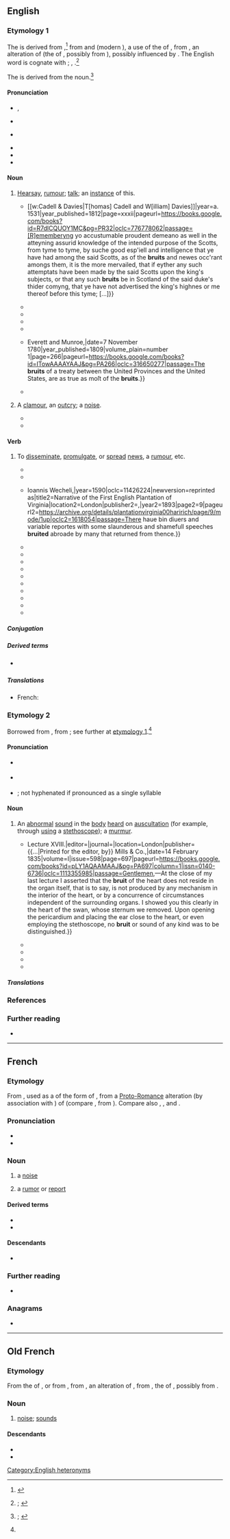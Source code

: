 {{also|brúit}}
==English==
{{was wotd|2020|August|10}}

===Etymology 1===
{{PIE root|en|h₁rewg}}
The {{glossary|noun}} is derived from {{inh|en|enm|bruit|t=commotion, tumult; fame, renown; collective noun for a group of barons}}{{nb...|brewt, brewte, brut, brute, bruyt, bruyte|otherforms=1}},<ref>{{R:MED Online|pos=n|id=MED6204}}</ref> from {{der|en|xno|brut|t=commotion, tumult; noise, sounds; fame, renown; hearsay, rumour; collective noun for a group of barons}} and {{der|en|fro|bruit|t=commotion, tumult; noise, sounds; fame, renown; hearsay, rumour}} (modern {{cog|fr|bruit|t=noise; report, rumour}}), a {{glossary|noun}} use of the {{glossary|past}} {{glossary|participle}} of {{m|fro|bruire|t=to make a noise; to rattle; to roar; to rustle}}, from {{der|en|LL.|brugere}}, an alteration of {{der|en|la|rugīre|t=to roar}} (the {{glossary|present}} {{glossary|active}} {{glossary|infinitive}} of {{m|la|rugiō|t=to bray; to bellow, roar; to rumble}}, possibly from {{der|en|ine-pro|*h₁rewg-|t=to belch; to roar}}), possibly influenced by {{der|en|LL.|bragere|t=to bray}}. The English word is cognate with {{cog|ca|brogir|t=to roar}}; {{cog|pro|bruir}}, {{m|pro|brugir|t=to roar}}.<ref name="OED">{{R:OED Online|pos=n|id=23915|date=December 2016|nodot=1}}; {{R:Lexico|pos=n}}</ref>

The {{glossary|verb}} is derived from the noun.<ref>{{R:OED Online|pos=v|id=23916|date=December 2016|nodot=1}}; {{R:Lexico|pos=v}}</ref>

====Pronunciation====
* {{a|RP}} {{enPR|bro͞ot}}, {{IPA|en|/bɹuːt/}}
* {{audio|en|LL-Q1860 (eng)-I learned some phrases-bruit.wav|Audio (RP)}}
* {{a|GA}} {{IPA|en|/bɹut/}}
* {{audio|en|En-us-brute.ogg|Audio (GA)}}
* {{rhymes|en|uːt}}
* {{homophones|en|brute}}

====Noun====
{{en-noun|~}}

# {{lb|en|uncountable|archaic}} [[hearsay|Hearsay]], [[rumour#Noun|rumour]]; [[talk#Noun|talk]]; {{lb|en|countable}} an [[instance#Noun|instance]] of this.
#* {{quote-book|en|author=John Galt|authorlink=John Galt (novelist)|quotee={{w|Thomas Wolsey}}|chapter=[Appendix. Book III.] No. V. The Copie of My Lord Cardinall’s L’res, Sent to the [[w:Baron Dacre|Lord Dacre of the Northe]].|title=The Life and Administration of Cardinal Wolsey|location=London|publisher={{...|Printed for}} [[w:Cadell & Davies|T[homas] Cadell and W[illiam] Davies]]|year=a. 1531|year_published=1812|page=xxxii|pageurl=https://books.google.com/books?id=R7dlCQUOY1MC&pg=PR32|oclc=776778062|passage=[R]ememberyng yo{{sup|r}} accustumable proudent demeano{{sup|r}} as well in the atteyning assurid knowledge of the intended purpose of the Scotts, from tyme to tyme, by suche good esp'iell and intelligence that ye have had among the said Scotts, as of the '''bruits''' and newes occ'rant amongs them, it is the more mervailed, that if eyther any such attemptats have been made by the said Scotts upon the king's subjects, or that any such '''bruits''' be in Scotland of the said duke's thider comyng, that ye have not advertised the king's highnes or me thereof before this tyme; [...]}}
#* {{RQ:Shakespeare Henry 6-3|act=IV|scene=vii|page=167|column=1|passage=Brother, we will proclaime you out of hand, / The '''bruit''' thereof will bring you many friends.}}
#* {{RQ:Shakespeare Timon|act=V|scene=i|page=97|column=1|passage=But yet I loue my Country, and am not / One that reioyces in the common [[wreck|wracke]], / As common '''bruite''' doth put it.}}
#* {{RQ:Bacon Essayes|chapter=Of Vaine-Glory. LIIII.|page=308|passage=Neither can they [vainglorious people] be ''Secret'', and therefore not Effectuall; but according to the ''French'' Prouerbe; ''Beaucoup de Bruit, peu de Fruit'': ''Much '''Bruit''', little Fruit''.}}
#* {{RQ:Richardson Clarissa|volume=III|chapter=Letter XVII. From Mr. Lovelace, in Continuation.|page=104|passage=Common '''bruit'''!—Is virtue to be eſtabliſhed by common '''bruit''' only?—Has her virtue ever been ''proved''?—Who has dared to try her virtue?}}
#* {{quote-book|en|author=John Adams|authorlink=John Adams|chapter=Letter XXXVI|title=Correspondence of the Late President Adams.{{nb...|Originally Published in the Boston Patriot. In a Series of Letters.}}|location=Boston, Mass.|publisher={{...|Printed by}} Everett and Munroe,{{nb...|No. 78, State Street.}}|date=7 November 1780|year_published=1809|volume_plain=number 1|page=266|pageurl=https://books.google.com/books?id=ITowAAAAYAAJ&pg=PA266|oclc=316650277|passage=The '''bruits''' of a treaty between the United Provinces and the United States, are as true as moſt of the '''bruits'''.}}
#* {{quote-book|en|author=Michael Arlen|authorlink=Michael Arlen|chapter=Ep./1/1|title=“Piracy”: A Romantic Chronicle of These Days|location=London|publisher=[[w:William Collins, Sons|W[illiam] Collins Sons & Co.]]|year=1922|oclc=607498|ol=1519647W|passage=And so it had always pleased M. Stutz to expect great things from the dark young man whom he had first seen in his early twenties ; and his expectations had waxed rather than waned on hearing the faint '''bruit''' of the love of Ivor and Virginia—for Virginia, M. Stutz thought, would bring fineness to a point in a man like Ivor Marlay, [...]}}
# {{lb|en|countable|obsolete}} A [[clamour#Noun|clamour]], an [[outcry]]; a [[noise#Noun|noise]].
#* {{RQ:King James Version|Nahum|3|19|url=https://archive.org/stream/Bible1611/Binder1#page/n986/mode/1up|column=2|passage=There is no healing of thy bruiſe: thy wound is grieuous: all that heare the '''bruit''' of thee, ſhall clap the hands ouer thee: for vpon whom hath not thy wickedneſſe paſſed continually?}}
#* {{quote-book|en|author=Thomas Hood|authorlink=Thomas Hood|chapter=The Plea of the Midsummer Fairies|title=The Plea of the Midsummer Fairies, Hero and Leander, Lycus the Centaur, and Other Poems|location=Philadelphia, Pa.|publisher=[[w:Eliakim Littell|E[liakim] Littell]],{{nb...|Chesnut Street}}, and J. Grigg,{{nb...|No. 9, North Fourth Street.}}|year=1827|section=stanza XVI|page=6|pageurl=https://books.google.com/books?id=5skjAAAAMAAJ&pg=PA6|oclc=5209941|passage=[S]ome fresh '''bruit''' / Startled me all aheap!—and soon I saw / The horridest shape that ever raised my awe,— [...]}}

====Verb====
{{en-verb}}

# {{lb|en|transitive|archaic|_|in|_|Britain|current in the|_|US}} To [[disseminate]], [[promulgate]], or [[spread#Verb|spread]] [[news]], a [[rumour#Noun|rumour]], etc.
#* {{RQ:Ovid Golding Metamorphosis|book=2|folio=20|passage=And if it be to be beleued, as '''bruted''' is by fame. / A day did paſſe without the Sunne.}}
#* {{quote-book|en|author=Matthew Parker|authorlink=Matthew Parker|author2=John Strype|authorlink2=John Strype|chapter=[An Appendix to Archbishop Parker’s Life.] Number XI. Articles for the Dioceses, to be Inquired of in the Archbishop’s Metropolitical Visitation.|title=The Life and Acts of Matthew Parker, the First Archbishop of Canterbury in the Reign of [[w:Elizabeth I|Queen Elizabeth]].{{nb...|To which is Added, an Appendix, Containing Various Transcripts of Records, Letters, Instruments, and Other Papers, for the Asserting or Illustrating the foregoing History. In Four Books.}}|location=Oxford, Oxfordshire|publisher=[[w:Oxford University Press|Clarendon Press]]|year=a. 1576|year_published=1821|section=paragraph 22|volume=III|page=32|pageurl=https://books.google.com/books?id=pJRIAAAAMAAJ&pg=PA32|oclc=2430394|passage=Generally, Whether there be [...] any that stubbornly refuse to conform themselves to unity and good religion: any that '''bruiteth''' abroad rumours of the alteration of the same, or otherwise that disturbeth good orders, and the quietnes of Christs Church and Christian congregation.}}
#* {{quote-book|en|author=Thomas Hariot [''i.e.'', {{w|Thomas Harriot}}]|chapter=To the Adventvrers, Favorers, and VVellvvillers of the Enterprise for the Inhabitting and Planting in Virginia|title=A Briefe and True Report of the New Found Land of Virginia,{{nb...|of the Commodities and of the Nature and Manners of the Naturall Inhabitants. Discouered by the English Colony there Seated by Sir Richard Greinulle Knight. In the Yeere 1585. Which Remained vnder the Gouernement of Twelue Monethes, at the Speciall Charge and Direction of the Honourable Sir Walter Raleigh Knight Lord Warden of the Stanneries who therein hath beene fauoured and Authorised by Her Maiestie and Her Letters Patents: This Fore Book is Made in English by Thomas Hariot Seruantt to the abouenamed Sir Walter, a Member of the Colony, and there Imployed in Discouering.}}|location=Frankfurt am Main|publisher={{...|Typis}} Ioannis Wecheli,{{nb...|svmtibvs vero Theodori de Bry}}|year=1590|oclc=11426224|newversion=reprinted as|title2=Narrative of the First English Plantation of Virginia{{nb...|by Thomas Hariot: First Printed at London in 1588, now Reproduced after De Bry’s Illustrated Edition Printed at Frankfort in 1590, the Illustrations having been Designed in Virginia in 1585 by John White}}|location2=London|publisher2={{w|Bernard Quaritch}},{{nb...|15 Piccadilly, W.}}|year2=1893|page2=9|pageurl2=https://archive.org/details/plantationvirginia00haririch/page/9/mode/1up|oclc2=1618054|passage=There haue bin diuers and variable reportes with some slaunderous and shamefull speeches '''bruited''' abroade by many that returned from thence.}}
#* {{RQ:Shakespeare Hamlet Q1-2|version=Q2|act=I|scene=ii|url=https://books.google.com/books?id=jtBcAAAAcAAJ&pg=PP15|lines=127–128|passage=And the Kings rowſe the heauen shall '''brute''' againe, / Reſpeaking earthly thunder; [...]}}
#* {{quote-journal|en|title=Character of an Ex-sheriff|magazine=The Rambler’s Magazine; or, Fashionable Emporium of Polite Literature,{{nb...|the Fine Arts—Politics—Theatrical Excellencies—Wit—Humour—Genius—Taste—Gallantry—and All the Gay Variety of Supreme Bon Ton.}}|location=London|publisher=[[w:William Benbow|[William] Benbow]],{{nb...|printer, Byron’s Head, Castle Street, Leicester Square.}}|date=1 September 1822|volume=I|issue=IX|page=413|pageurl=https://books.google.com/books?id=r103AAAAMAAJ&pg=PA413|oclc=40637333|passage=Even his amours he '''bruits''' forth to the public, to the delight of every pot-boy.}}
#* {{RQ:Dickens Barnaby Rudge|volume=II|chapter=33|page=128|passage=As he took John Willet's view of the matter in regard to the propriety of not '''bruiting''' the tale abroad, unless the spirit should appear to him again, in which case it would be necessary to take immediate counsel with the clergyman, it was solemnly resolved that it should be hushed up and kept quiet.}}
#* {{quote-book|en|author=Herodotus|authorlink=Herodotus|chapter=The Sixth Book of the History of Herodotus, Entitled Erato|translators={{w|George Rawlinson}}, assisted by Henry Rawlinson and [[w:John Gardner Wilkinson|J[ohn] G[ardner] Wilkinson]]|title=[[w:Histories (Herodotus)|The History of Herodotus.{{nb...|A New English Version, Edited with Copious Notes and Appendices, Illustrating the History and Geography of Herodotus, from the Most Recent Sources of Information; and Embodying the Chief Results, Historical and Ethnographical, which have been Obtained in the Progress of Cuneiform and Hieroglyphical Discovery. [...]}} In Four Volumes]]|location=London|publisher=[[w:John Murray (publisher)|John Murray]],{{nb...|Albemarle Street.}}|year=1859|volume=III|section=paragraph 64|page=458|pageurl=https://books.google.com/books?id=FosCAAAAQAAJ&pg=PA458|oclc=960879497|passage=In course of time [[w:Ariston of Sparta|Ariston]] died; and {{w|Demaratus}} received the kingdom: but it was fated, as it seems, that these words, when '''bruited''' abroad, should strip him of his sovereignty.}}
#* {{RQ:Orczy Elusive Pimpernel|chapter=Time—Place—Conditions|page=121|passage=What need to '''bruit''' our pleasant quarrel abroad? You will like the weapons, sir, and you shall have your own choice from the pair&nbsp;… You are a fine fencer, I feel sure&nbsp;…}}
#* {{quote-book|en|author=Ovid|authorlink=Ovid|chapter=&#91;[[w:Amores (Ovid)|The Amores]].&#93; Book the Third.|translator={{w|Grant Showerman}}|editors=[[w:Thomas Ethelbert Page|T[homas] E[thelbert] Page]] and [[w:W. H. D. Rouse|W[illiam] H[enry] D[enham] Rouse]]|title={{w|Heroides}} and Amores{{nb...|With an English Translation}}|series={{w|Loeb Classical Library}}|seriesvolume=41|location=London|publisher=[[w:Heinemann (publisher)|William Heinemann]]; New York, N.Y.: [[w:Macmillan Inc|The Macmillan Company]]|year=1914|section=section I|page=445|pageurl=https://archive.org/details/heroidesamores00ovid/page/445/mode/1up|oclc=685374|passage=Thou art not ware, but thou art tossed on the tongues of all the city, casting away all shame, thou '''bruitest''' abroad thy deeds.}}
#* {{quote-book|en|author=Marvin Kaye|authorlink=Marvin Kaye|chapter=20|chapterurl=https://books.google.com/books?id=fGq_AwAAQBAJ&pg=PT119|title=The Grand Ole Opry Murders|series=A Hilary Quayle Mystery|seriesvolume=2|location=London|publisher=Head of Zeus|year=1974|year_published=2014|isbn=978-1-78408-638-1|passage=TV news shows had been '''bruiting''' the Boulder case, too; as a result, the atmosphere in the press section that night was knife-keen.}}
#* {{quote-book|en|author=Don DeLillo|authorlink=Don DeLillo|title=[[w:Underworld (DeLillo novel)|Underworld]]|edition=1st trade paperback|location=New York, N.Y.|publisher=[[w:Charles Scribner's Sons|Scribner]]|year=1997|year_published=2003|page=421|pageurl=https://books.google.com/books?id=m0oRCgAAQBAJ&pg=PA421|isbn=978-0-684-84815-0|passage=Paranoid. Now he knew what it meant, this word that was bandied and '''bruited''' so easily, and he sensed the connections being made around him, [...]}}
#* {{quote-web|en|author=Darren Murph|title=China’s Maglev Trains to Hit 1,000km/h in Three Years,{{nb...|Doc Brown to Finally Get 1985 Squared Away}}|archiveurl=https://web.archive.org/web/20200810111610/https://www.engadget.com/2010-08-04-chinas-maglev-trains-to-hit-1-000kph-in-three-years-doc-brown.html|archivedate=10 August 2020|work={{w|Engadget}}|date=4 August 2010|passage=[I]t's '''bruited''' that the tunnel would cost "10 to 20 million yuan ($2.95 million) more than the current high speed railway for ''each kilometer''." Pony up, taxpayers!}}
#* {{quote-book|en|author=Marie Arana|authorlink=Marie Arana|chapter=Man of Difficulties|title=Bolívar: American Liberator|location=New York, N.Y.|publisher={{w|Simon & Schuster}}|year=2013|page=388|pageurl=https://books.google.com/books?id=SnZj6v_gJPAC&pg=PA388|isbn=978-1-4391-1019-5|passage='''Bruiting''' about this notion of a "monarchical project," the Englishman persuaded himself that [[w:Simón Bolívar|[Simón] Bolívar]] himself aspired to such a model.}}

=====Conjugation=====
{{en-conj-simple}}

=====Derived terms=====
* {{l|en|bruiter}} {{qualifier|archaic}}

=====Translations=====
{{trans-top|to disseminate, promulgate, or spread news, a rumour, etc.}}
* French: {{t+|fr|ébruiter}}
{{trans-mid}}
{{trans-bottom}}

===Etymology 2===
Borrowed from {{bor|en|fr|bruit|t=noise; report, rumour}}, from {{der|en|fro|bruit|t=noise; sounds}}; see further at [[#Etymology 1|etymology 1]].<ref name="OED"/>

====Pronunciation====
* {{a|RP}} {{IPA|en|/ˈbɹuːi/|/bɹuːˈiː/|/bɹuːt/}}
* {{a|GA}} {{IPA|en|/ˈbɹui/|/bɹuˈi/|/bɹut/}}
* {{hyphenation|en|bru|it}}; not hyphenated if pronounced as a single syllable

====Noun====
{{en-noun}}

# {{lb|en|medicine}} An [[abnormal]] [[sound#Noun|sound]] in the [[body]] [[hear]]d on [[auscultation]] (for example, through [[use#Verb|using]] a [[stethoscope]]); a [[murmur#Noun|murmur]]. {{defdate|from 19th c.}}
#* {{quote-journal|en|author=F[rançois] Magendie|authorlink=François Magendie|title=Physiology. Lectures on the Physical Conditions of the Tissues of the Body, as Applied to the Explanation of the Vital Phenomena. {{...|Delivered at the College of France in 1834. By F. Magendie, Professor of Physiology and Medicine in the College.}} Lecture XVIII.|editor={{w|Thomas Wakley}}|journal={{w|The Lancet}}|location=London|publisher={{...|Printed for the editor, by}} Mills & Co.,{{nb...|Bolt-Court, Fleet-Street.}}|date=14 February 1835|volume=I|issue=598|page=697|pageurl=https://books.google.com/books?id=pLY1AQAAMAAJ&pg=PA697|column=1|issn=0140-6736|oclc=1113355985|passage=Gentlemen,—At the close of my last lecture I asserted that the '''bruit''' of the heart does not reside in the organ itself, that is to say, is not produced by any mechanism in the interior of the heart, or by a concurrence of circumstances independent of the surrounding organs. I showed you this clearly in the heart of the swan, whose sternum we removed. Upon opening the pericardium and placing the ear close to the heart, or even employing the stethoscope, no '''bruit''' or sound of any kind was to be distinguished.}}
#* {{quote-journal|en|title=Researches on the Cause of the Abnormal Auscultatory Sounds in the Large Arteries, &c. By M. Beau.|editors=[[w:James Johnson (surgeon)|James Johnson]] and Henry James Johnson|journal=The Medico-chirurgical Review, and Journal of Practical Medicine|location=London|publisher=S. Highley,{{nb...|32, Fleet Street, reprinted in New York, by Mr. Wood.}}|date=1 October 1838|volume=29 (New Series)|issue=18|page=572|pageurl=https://books.google.com/books?id=I-cEAAAAQAAJ&pg=RA2-PA572|column=1|oclc=659155566|passage=Besides chlorosis, there are several analogous affections, especially such as proceed from large losses of blood, in which the arterial '''bruits''' are generally very distinctly perceptible. In all these cases the existence of the '''bruits''' coincides with a more than ordinary fulness of the pulse: when this ceases, the '''bruits''' become invariably less and less manifest. [Translated from the ''Archives Generales de Medecine''.]}}
#* {{quote-journal|en|title=The Seat of the So-called Anæmic Bruit of the Cardiac Base|editor=I[saac] Minis Hays|journal={{w|The American Journal of the Medical Sciences}}|location=Philadelphia, Pa.|publisher=[[w:Henry Charles Lea|Henry C[harles] Lea]]|month=October|year=1879|volume=LXXVIII (New Series)|issue=CLVI|page=565|pageurl=https://books.google.com/books?id=QPFGAQAAMAAJ&pg=PA565|issn=0002-9629|oclc=192112627|passage=The '''bruit''' in the pulmonary artery is always accompanied by the jugular '''bruit'''. In cases where the mitral valve is affected, we are sure to meet with two other '''bruits''': one of which is in the pulmonary artery, and the other in the jugular veins. [Summarized from the ''London Medical Record'', 15 June 1879.]}}
#* {{quote-book|en|author=William Likoff|author2=John H. Davie|chapter=The Normal Heart|editor=Franklin C[arl] Massey|title=Clinical Cardiology|location=Baltimore, Md.|publisher=[[w:Lippincott Williams & Wilkins|The Williams & Wilkins Company]]|year=1953|page=111|pageurl=https://books.google.com.sg/books?id=CMcwt1RiC8QC&pg=PA111|oclc=2904503|passage=The recognition and designation of a murmur as functional is a frontal challenge, for there is no absolute means of proof. The '''bruit''' is located most commonly at the pulmonic area, is of faint intensity, and uniform pitch.}}
#* {{quote-book|en|author=Barbara Aehlert|chapter=Atrial Rhythms|title=ECGs Made Easy|edition=5th|location=St. Louis, Mo.|publisher={{w|Elsevier}} [[w:Mosby (imprint)|Mosby]]|year=2013|page=117|pageurl=https://books.google.com/books?id=jg9qBgAAQBAJ&pg=PA117|column=1|isbn=978-0-323-17057-4|passage=Check for carotid '''bruits''' by listening to each carotid artery with a stethoscope. A '''bruit''' is a blowing or rushing sound that is created by the turbulence within the vessel. If a '''bruit''' is heard, do not perform this procedure.}}

=====Translations=====
{{trans-top|abnormal sound heard on auscultation}}
{{trans-mid}}
{{trans-bottom}}

===References===
<references />

===Further reading===
* {{pedia}}

[[Category:English heteronyms]]

----

==French==

===Etymology===
{{PIE root|fr|h₁rewg}}
From {{inh|fr|fro|bruit}}, used as a {{glossary|noun}} of the {{glossary|past}} {{glossary|participle}} form of {{m|fro|bruire|t=to roar}}, from a [[w:Proto-Romance language|Proto-Romance]] alteration (by association with {{m|fro|braire|t=to bray; to cry out, shout out}}) of {{inh|fr|la|rugītus|t=brayed; bellowed, roared; rumbled}} (compare {{inh|fr|VL.|*brugitus}}, from {{inh|fr|la|*brūgere}}). Compare also {{cog|es|ruido}}, {{cog|pt|ruído}}, and {{m+|fr|rut}}.

===Pronunciation===
* {{fr-IPA}}
* {{audio|fr|Fr-bruit.ogg|audio}}

===Noun===
{{fr-noun|m}}

# a [[noise#Noun|noise]]
#: {{syn|fr|hélas|q1=Louisiana}}
# a [[rumor#Noun|rumor]] or [[report#Noun|report]]

====Derived terms====
* {{l|fr|bruitage}}
* {{l|fr|bruiteur}}

====Descendants====
* {{desc|en|bruit|bor=1}}

===Further reading===
* {{R:TLFi}}

===Anagrams===
* {{anagrams|fr|a=birtu|tribu}}

----

==Old French==

===Etymology===
{{PIE root|fro|h₁rewg}}
From the {{glossary|past}} {{glossary|participle}} of {{m|fro|bruire|t=to roar}}, or from {{inh|fro|VL.|*brūgitus}}, from {{inh|fro|la|*brūgere}}, an alteration of {{inh|fro|la||rugītus|t=brayed; bellowed, roared; rumbled}}, from {{m|la|rugīre}}, the {{glossary|present}} {{glossary|active}} {{glossary|infinitive}} of {{m|la|rugiō|t=to bray; to bellow, roar; to rumble}}, possibly from {{der|fro|ine-pro|*h₁rewg-|t=to belch; to roar}}.

===Noun===
{{fro-noun|m}}

# [[noise#Noun|noise]]; [[sound#Noun|sounds]]
#: {{syn|fro|noise}}

====Descendants====
* {{desc|en|bruit|bor=1}}
* {{desc|fr|bruit}}